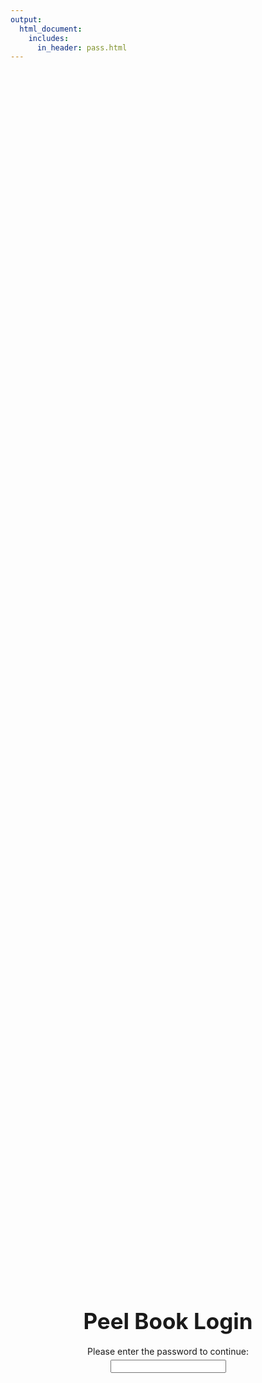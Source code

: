 ```yaml
---
output:
  html_document:
    includes:
      in_header: pass.html
---
```


```r
```

::: {#login .loginscreen style="display: flex;
  flex-direction: column;
  justify-content: center;
  align-items: center;
  text-align: center;
  min-height: 100vh;"}

<center><b><p style="font-size:35px; margin-bottom:5px">Peel Book Login</p></b></center>

<center><p style="margin-bottom:5px">Please enter the password to continue:</p></center>

<center><input type="peelharvey" onkeyup="onPass(event)" id="pass"> <iframe id="iframe" frameborder="0" 
style="position: fixed;
border: none;
top: 0; right: 0;
bottom: 0; left: 0;
width: 100%;
height: 100%;" height="100%" width="100%" /></center>
:::
